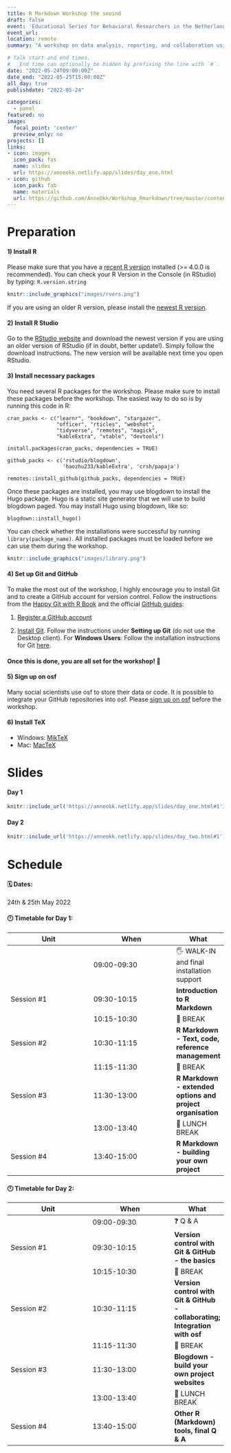 ```yaml
---
title: R Markdown Workshop the seoind
draft: false
event: 'Educational Series for Behavioral Researchers in the Netherlands, Kurt-Lewin Institute'
event_url: 
location: remote
summary: "A workshop on data analysis, reporting, and collaboration using R, R Markdown, osf, blogdown, and GitHub."

# Talk start and end times.
#   End time can optionally be hidden by prefixing the line with `#`.
date: "2022-05-24T09:00:00Z"
date_end: "2022-05-25T15:00:00Z"
all_day: true
publishdate: "2022-05-24"

categories:
  - panel
featured: no
image:
  focal_point: 'center'
  preview_only: no
projects: []
links:
- icon: images
  icon_pack: fas
  name: slides
  url: https://anneokk.netlify.app/slides/day_one.html
- icon: github
  icon_pack: fab
  name: materials
  url: https://github.com/AnneOkk/Workshop_Rmarkdown/tree/master/content/blog/Workshop_day_one
---
```


# Preparation 

#### 1) Install R 

Please make sure that you have a [recent R version](https://cran.rstudio.com/) installed (>= 4.0.0 is recommended). 
You can check your R Version in the Console (in RStudio) by typing:
`R.version.string`

```r
knitr::include_graphics("images/rvers.png")
```


If you are using an older R version, please install the [newest R version](https://cran.rstudio.com/). 

#### 2) Install R Studio 

Go to the [RStudio website](https://www.rstudio.com/) and download the newest version if you are using an older version of RStudio (if in doubt, better update!). Simply follow the download instructions. The new version will be available next time you open RStudio. 


#### 3) Install necessary packages 

You need several R packages for the workshop. Please make sure to install these packages before the workshop. The easiest way to do so is by running this code in R:

```tpl
cran_packs <- c("learnr", "bookdown", "stargazer",
                "officer", "rticles", "webshot",
                "tidyverse", "remotes", "magick", 
                "kableExtra", "vtable", "devtools")
```

```tpl
install.packages(cran_packs, dependencies = TRUE)
```

```tpl
github_packs <- c('rstudio/blogdown',
                  'haozhu233/kableExtra', 'crsh/papaja')
```

```tpl
remotes::install_github(github_packs, dependencies = TRUE)
```

Once these packages are installed, you may use blogdown to install the Hugo package. Hugo is a static site generator that we will use to build blogdown paged. You may install Hugo using blogdown, like so: 

```tpl
blogdown::install_hugo()
```

You can check whether the installations were successful by running ```library(package_name)```. All installed packages must be loaded before we can use them during the workshop. 


```r
knitr::include_graphics("images/library.png")
```

#### 4) Set up Git and GitHub


To make the most out of the workshop, I highly encourage you to install Git and to create a GitHub account for version control. 
Follow the instructions from the [Happy Git with R Book](https://happygitwithr.com/) and the official [GitHub guides](https://docs.github.com/en/get-started/quickstart/set-up-git): 


1. [Register a GitHub account](https://happygitwithr.com/github-acct.html)

2. [Install Git](https://docs.github.com/en/get-started/quickstart/set-up-git). Follow the instructions under **Setting up Git** (do not use the Desktop client). For **Windows Users**: Follow the installation instructions for Git [here](https://www.computerhope.com/issues/ch001927.htm). 

#### Once this is done, you are all set for the workshop! 🎉

#### 5) Sign up on osf


Many social scientists use osf to store their data or code. It is possible to integrate your GitHub repositories into osf.
Please [sign up on osf](https://osf.io/) before the workshop. 


#### 6) Install TeX

- Windows: [MikTeX](https://miktex.org/)
- Mac: [MacTeX](http://www.tug.org/mactex/)


# Slides 

#### Day 1


```r
knitr::include_url('https://anneokk.netlify.app/slides/day_one.html#1') 
```

 
#### Day 2


```r
knitr::include_url('https://anneokk.netlify.app/slides/day_two.html#1')  
```


# Schedule

#### 🗓️ Dates: 

24th & 25th May 2022


#### 🕛 Timetable for Day 1:

| Unit          | When          | What   |
|---------------|---------------|--------|
|                | 09:00-09:30   |🖐 WALK-IN and final installation support|
| Session #1  | 09:30-10:15   |**Introduction to R Markdown**|
|               | 10:15-10:30 |🍵 BREAK   |
| Session #2  | 10:30-11:15 |**R Markdown - Text, code, reference management**|
|               | 11:15-11:30 |🍵 BREAK   |
| Session #3  | 11:30-13:00   |**R Markdown - extended options and project organisation** |
|               | 13:00-13:40  |🍔 LUNCH BREAK |
| Session #4  | 13:40-15:00   |**R Markdown - building your own project** |


#### 🕛 Timetable for Day 2:

| Unit          | When          | What   |
|---------------|---------------|--------|
|                | 09:00-09:30   |❓ Q & A|
| Session #1  | 09:30-10:15   |**Version control with Git & GitHub - the basics**|
|               | 10:15-10:30 |🍵 BREAK   |
| Session #2  | 10:30-11:15 |**Version control with Git & GitHub - collaborating; Integration with osf**|
|               | 11:15-11:30 |🍵 BREAK   |
| Session #3  | 11:30-13:00   |**Blogdown - build your own project websites** |
|               | 13:00-13:40  |🍔 LUNCH BREAK |
| Session #4  | 13:40-15:00   |**Other R (Markdown) tools, final Q & A** |
